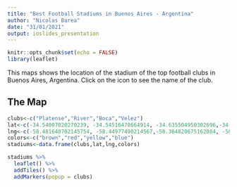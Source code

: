 ---
title: "Best Football Stadiums in Buenos Aires - Argentina"
author: "Nicolas Barea"
date: "31/01/2021"
output: ioslides_presentation
---

```{r setup, include=FALSE}
knitr::opts_chunk$set(echo = FALSE)
library(leaflet)
```

This maps shows the location of the stadium of the top football clubs in Buenos Aires, Argentina. Click on the icon to see the name of the club.

## The Map

```{r, echo=FALSE}
clubs<-c("Platense","River","Boca","Velez")
lat<-c(-34.54007020270239, -34.54516478664914, -34.635504950302696,-34.63530005004096) 
lng<-c(-58.481640702145754, -58.44977490214567,-58.364820675162804, -58.52073971748967)
colors<-c("brown","red","yellow","blue")
stadiums<-data.frame(clubs,lat,lng,colors)

stadiums %>%
  leaflet() %>%
  addTiles() %>%
  addMarkers(popup = clubs)
```

